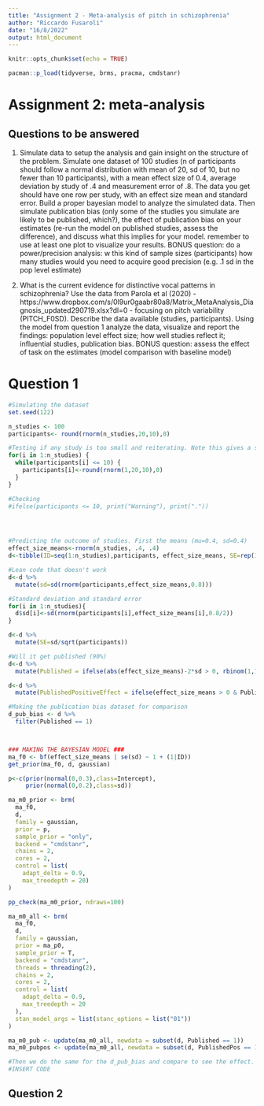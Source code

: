 ```yaml
---
title: "Assignment 2 - Meta-analysis of pitch in schizophrenia"
author: "Riccardo Fusaroli"
date: "16/8/2022"
output: html_document
---
```


```r
knitr::opts_chunk$set(echo = TRUE)

pacman::p_load(tidyverse, brms, pracma, cmdstanr)
```

# Assignment 2: meta-analysis

## Questions to be answered

1. Simulate data to setup the analysis and gain insight on the structure of the problem. Simulate one dataset of 100 studies (n of participants should follow a normal distribution with mean of 20, sd of 10, but no fewer than 10 participants), with a mean effect size of 0.4, average deviation by study of .4 and measurement error of .8. The data you get should have one row per study, with an effect size mean and standard error. Build a proper bayesian model to analyze the simulated data. Then simulate publication bias (only some of the studies you simulate are likely to be published, which?), the effect of publication bias on your estimates (re-run the model on published studies, assess the difference), and discuss what this implies for your model. remember to use at least one plot to visualize your results. 
BONUS question: do a power/precision analysis: w this kind of sample sizes (participants) how many studies would you need to acquire good precision (e.g. .1 sd in the pop level estimate)

2. What is the current evidence for distinctive vocal patterns in schizophrenia? 
Use the data from Parola et al (2020) - https://www.dropbox.com/s/0l9ur0gaabr80a8/Matrix_MetaAnalysis_Diagnosis_updated290719.xlsx?dl=0 - focusing on pitch variability (PITCH_F0SD).  Describe the data available (studies, participants). Using the model from question 1 analyze the data, visualize and report the findings: population level effect size; how well studies reflect it; influential studies, publication bias. 
BONUS question: assess the effect of task on the estimates (model comparison with baseline model)


# Question 1

```r
#Simulating the dataset
set.seed(122)

n_studies <- 100
participants<- round(rnorm(n_studies,20,10),0)

#Testing if any study is too small and reiterating. Note this gives a sharp positively skewed distribution
for(i in 1:n_studies) {
  while(participants[i] <= 10) {
    participants[i]<-round(rnorm(1,20,10),0)
  }
}

#Checking
#ifelse(participants <= 10, print("Warning"), print("."))




#Predicting the outcome of studies. First the means (mu=0.4, sd=0.4)
effect_size_means<-rnorm(n_studies, .4, .4)
d<-tibble(ID=seq(1:n_studies),participants, effect_size_means, SE=rep(1,n_studies))

#Lean code that doesn't work
d<-d %>% 
  mutate(sd=sd(rnorm(participants,effect_size_means,0.8)))

#Standard deviation and standard error
for(i in 1:n_studies){
  d$sd[i]<-sd(rnorm(participants[i],effect_size_means[i],0.8/2))
}

d<-d %>% 
  mutate(SE=sd/sqrt(participants))

#Will it get published (90%)
d<-d %>% 
  mutate(Published = ifelse(abs(effect_size_means)-2*sd > 0, rbinom(1,1,.9), rbinom(1,1,.1)))

d<-d %>% 
  mutate(PublishedPositiveEffect = ifelse(effect_size_means > 0 & Published == 1, 1, 0))

#Making the publication bias dataset for comparison
d_pub_bias <- d %>% 
  filter(Published == 1)



### MAKING THE BAYESIAN MODEL ###
ma_f0 <- bf(effect_size_means | se(sd) ~ 1 + (1|ID))
get_prior(ma_f0, d, gaussian)

p<-c(prior(normal(0,0.3),class=Intercept),
     prior(normal(0,0.2),class=sd))

ma_m0_prior <- brm(
  ma_f0,
  d,
  family = gaussian,
  prior = p,
  sample_prior = "only",
  backend = "cmdstanr",
  chains = 2,
  cores = 2,
  control = list(
    adapt_delta = 0.9,
    max_treedepth = 20)
)

pp_check(ma_m0_prior, ndraws=100)

ma_m0_all <- brm(
  ma_f0,
  d,
  family = gaussian,
  prior = ma_p0,
  sample_prior = T,
  backend = "cmdstanr",
  threads = threading(2),
  chains = 2,
  cores = 2,
  control = list(
    adapt_delta = 0.9,
    max_treedepth = 20
  ),
  stan_model_args = list(stanc_options = list("01"))
)

ma_m0_pub <- update(ma_m0_all, newdata = subset(d, Published == 1))
ma_m0_pubpos <- update(ma_m0_all, newdata = subset(d, PublishedPos == 1))

#Then we do the same for the d_pub_bias and compare to see the effect. REMEMBER A PLOT
#INSERT CODE


```

## Question 2

```r


```


